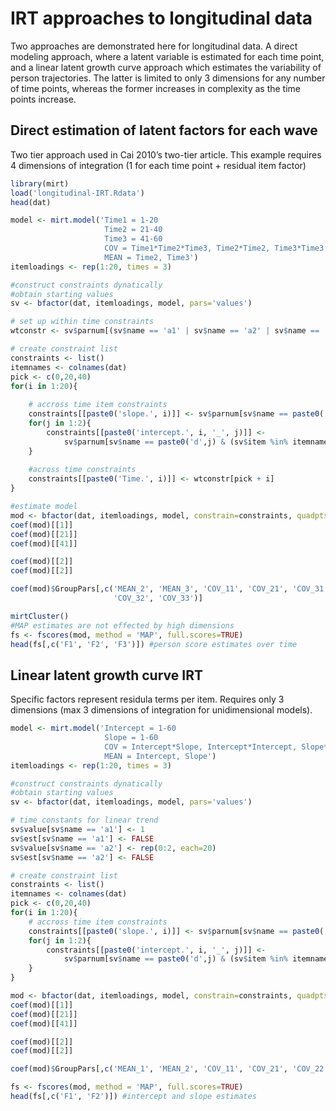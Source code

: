 IRT approaches to longitudinal data
===================================

Two approaches are demonstrated here for longitudinal data. A direct modeling approach, 
where a latent variable is estimated for each time point, and a linear latent growth curve 
approach which estimates the variability of person trajectories. The latter is limited to
only 3 dimensions for any number of time points, whereas the former increases in complexity
as the time points increase.

## Direct estimation of latent factors for each wave

Two tier approach used in Cai 2010's two-tier article. This example requires 4 dimensions 
of integration (1 for each time point + residual item factor)

```r
library(mirt)
load('longitudinal-IRT.Rdata')
head(dat)
```

```r
model <- mirt.model('Time1 = 1-20
                     Time2 = 21-40
                     Time3 = 41-60
                     COV = Time1*Time2*Time3, Time2*Time2, Time3*Time3
                     MEAN = Time2, Time3')
itemloadings <- rep(1:20, times = 3) 

#construct constraints dynatically
#obtain starting values
sv <- bfactor(dat, itemloadings, model, pars='values')

# set up within time constraints
wtconstr <- sv$parnum[(sv$name == 'a1' | sv$name == 'a2' | sv$name == 'a3') & sv$est]

# create constraint list
constraints <- list()
itemnames <- colnames(dat)
pick <- c(0,20,40)
for(i in 1:20){
    
    # accross time item constraints
    constraints[[paste0('slope.', i)]] <- sv$parnum[sv$name == paste0('a',3+i) & sv$est]
    for(j in 1:2){
        constraints[[paste0('intercept.', i, '_', j)]] <- 
            sv$parnum[sv$name == paste0('d',j) & (sv$item %in% itemnames[pick + i]) & sv$est]
    }
    
    #across time constraints
    constraints[[paste0('Time.', i)]] <- wtconstr[pick + i]
}

#estimate model
mod <- bfactor(dat, itemloadings, model, constrain=constraints, quadpts=9, TOL=1e-3)
coef(mod)[[1]]
coef(mod)[[21]]
coef(mod)[[41]]

coef(mod)[[2]]
coef(mod)[[2]]

coef(mod)$GroupPars[,c('MEAN_2', 'MEAN_3', 'COV_11', 'COV_21', 'COV_31', 'COV_22', 
                       'COV_32', 'COV_33')]

mirtCluster()
#MAP estimates are not effected by high dimensions
fs <- fscores(mod, method = 'MAP', full.scores=TRUE)
head(fs[,c('F1', 'F2', 'F3')]) #person score estimates over time
```

## Linear latent growth curve IRT 

Specific factors represent residula terms per item. Requires only 3 dimensions 
(max 3 dimensions of integration for unidimensional models).

```r
model <- mirt.model('Intercept = 1-60
                     Slope = 1-60
                     COV = Intercept*Slope, Intercept*Intercept, Slope*Slope
                     MEAN = Intercept, Slope')
itemloadings <- rep(1:20, times = 3) 

#construct constraints dynatically
#obtain starting values
sv <- bfactor(dat, itemloadings, model, pars='values')

# time constants for linear trend
sv$value[sv$name == 'a1'] <- 1
sv$est[sv$name == 'a1'] <- FALSE
sv$value[sv$name == 'a2'] <- rep(0:2, each=20)
sv$est[sv$name == 'a2'] <- FALSE

# create constraint list
constraints <- list()
itemnames <- colnames(dat)
pick <- c(0,20,40)
for(i in 1:20){    
    # accross time item constraints
    constraints[[paste0('slope.', i)]] <- sv$parnum[sv$name == paste0('a',2+i) & sv$est]
    for(j in 1:2){
        constraints[[paste0('intercept.', i, '_', j)]] <- 
            sv$parnum[sv$name == paste0('d',j) & (sv$item %in% itemnames[pick + i]) & sv$est]
    }
}

mod <- bfactor(dat, itemloadings, model, constrain=constraints, quadpts=15, pars=sv)
coef(mod)[[1]]
coef(mod)[[21]]
coef(mod)[[41]]

coef(mod)[[2]]
coef(mod)[[2]]

coef(mod)$GroupPars[,c('MEAN_1', 'MEAN_2', 'COV_11', 'COV_21', 'COV_22')]

fs <- fscores(mod, method = 'MAP', full.scores=TRUE)
head(fs[,c('F1', 'F2')]) #intercept and slope estimates
```
